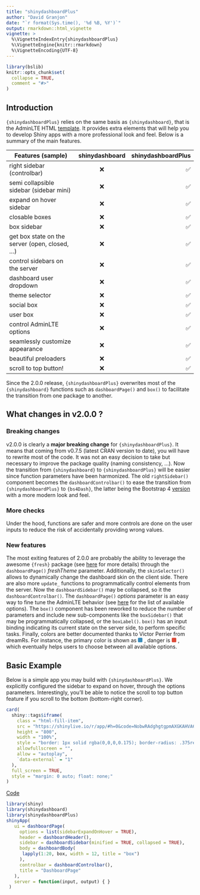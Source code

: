 ```yaml
---
title: "shinydashboardPlus"
author: "David Granjon"
date: "`r format(Sys.time(), '%d %B, %Y')`"
output: rmarkdown::html_vignette
vignette: >
  %\VignetteIndexEntry{shinydashboardPlus}
  %\VignetteEngine{knitr::rmarkdown}
  %\VignetteEncoding{UTF-8}
---
```


```r
library(bslib)
knitr::opts_chunk$set(
  collapse = TRUE,
  comment = "#>"
)
```

## Introduction

`{shinydashboardPlus}` relies on the same basis as `{shinydashboard}`, that is the AdminLTE HTML [template](https://adminlte.io/themes/AdminLTE/index2.html). It provides extra elements that will help you to develop Shiny apps with a more professional look and feel. Below is a summary of the main features.

|  Features (sample)  |      shinydashboard      |  shinydashboardPlus |
|----------|:-------------:|------:|
| right sidebar (controlbar) |    ❌   |  ✅ |
| semi collapsible sidebar (sidebar mini) |    ❌   |  ✅ |
| expand on hover sidebar |    ❌   |  ✅ |
| closable boxes | ❌ |   ✅|
| box sidebar | ❌ |   ✅|
| get box state on the server (open, closed, ...) | ❌ |   ✅|
| control sidebars on the server | ❌ |   ✅|
| dashboard user dropdown |    ❌   |  ✅ |
| theme selector | ❌ |   ✅|
| social box | ❌ |   ✅|
| user box | ❌ |   ✅|
| control AdminLTE options | ❌ |   ✅|
| seamlessly customize appearance | ❌ |   ✅|
| beautiful preloaders | ❌ |   ✅|
| scroll to top button! | ❌ |   ✅|


Since the 2.0.0 release, `{shinydashboardPlus}` overwrites most of the `{shinydashboard}` functions such as `dashboardPage()` and `box()` to facilitate the transition from one package to another.

## What changes in v2.0.0 ?

### Breaking changes 
v2.0.0 is clearly a __major breaking change__ for `{shinydashboardPlus}`. It means that coming
from v0.7.5 (latest CRAN version to date), you will have to rewrite most of the code.
It was not an easy decision to take but necessary to improve the package quality (naming consistency, ...). Now the transition from `{shinydashboard}` to `{shinydashboardPlus}` will be easier since function parameters have been harmonized. The old `rightSidebar()` component becomes the `dashboardControlbar()` to ease the transition from `{shinydashboardPlus}` to `{bs4Dash}`, the latter being the Bootstrap 4 [version](https://github.com/RinteRface/bs4Dash) with a more modern look and feel. 

### More checks
Under the hood, functions are safer and more controls are done on the user inputs to reduce the risk of accidentally providing wrong values. 

### New features
The most exiting features of 2.0.0 are probably the ability to leverage the awesome `{fresh}` package (see [here](https://dreamrs.github.io/fresh/articles/vars-shinydashboard.html) for more details) through the `dashboardPage()` _freshTheme_ parameter. Additionally, the `skinSelector()` allows to dynamically change the dashboard skin on the client side. There are also more `update_` functions to programmatically control elements from the server. Now the `dashboardSidebar()` may be collapsed, so it the `dashboardControlbar()`. The `dashboardPage()` _options_ parameter is an easy way to fine tune the AdminLTE behavior (see [here](https://adminlte.io/themes/AdminLTE/documentation/index.html#adminlte-options) for the
list of available options). The `box()` component has been reworked to reduce the number of parameters and include new sub-components like the `boxSidebar()` that may be programmatically collapsed, or the `boxLabel()`. `box()` has an input binding indicating its current state on the server side, to perform specific tasks. Finally, colors are better documented thanks to Victor Perrier from dreamRs. For instance, the primary color is shown as <span style='width:12px;height:12px;background:#3c8dbc;border-radius:2px;display:inline-block;margin-right:5px;'></span>, danger is <span style='width:12px;height:12px;background:#dd4b39;border-radius:2px;display:inline-block;margin-right:5px;'></span>, which eventually helps users to choose between all available options.


## Basic Example
Below is a simple app you may build with `{shinydashboardPlus}`. We explicitly configured the sidebar to expand on hover, through the options parameters. Interestingly, you'll be able to notice the scroll to top button feature if you scroll to the bottom (bottom-right corner).

```r
card(
  shiny::tags$iframe(
    class = "html-fill-item", 
    src = "https://shinylive.io/r/app/#h=0&code=NobwRAdghgtgpmAXGKAHVA6ASmANGAYwHsIAXOMpMAGwEsAjAJykYE8AKAZwAtaJWAlAB0IdJiw48+rACZQe9IixnDRDZmy69+chUsYyACtQCunVVP4BBdOxEACRydr2AvPd3dFyw1ADmcHYQjiFEqKS0JJxu9nScpFy0MnD0LACiAB6oUBAyAPIQABJEAG5wjDEAKlgAqmkCuA4h9txwUMkV7p7eBoVtHewNTSGcSSksMd36MgDKY6mM7DB8tABmtHAyVbVpuPbE1NRonJvbdUPBzYoyrJPyXtMAQkQ3Qc2OR+jUHACMiABMAAY9ooMnsAO5JUjcGI-f57CKkahwGJCMCgtGqd4Xd7EMiMIjUBZ3PTKADCJFIBKJLEGjUuIURyNRYAAIvcekZ-HA0cMcY4Towyp17KsTBACBESOw+KgTKQ9kR5XLSAJ7CB7ABfBwCMCagC6QA", 
    height = "800", 
    width = "100%", 
    style = "border: 1px solid rgba(0,0,0,0.175); border-radius: .375rem;", 
    allowfullscreen = "", 
    allow = "autoplay", 
    `data-external` = "1"
  ),
  full_screen = TRUE,
  style = "margin: 0 auto; float: none;"
)
```

<div class="text-center mt-4">
<a class="btn btn-primary" data-bs-toggle="collapse" href="#basic-demo" role="button" aria-expanded="false" aria-controls="tabLayout">
Code
</a>
</div>

<div class="collapse" id="basic-demo">
```r
library(shiny)
library(shinydashboard)
library(shinydashboardPlus)
shinyApp(
   ui = dashboardPage(
     options = list(sidebarExpandOnHover = TRUE),
     header = dashboardHeader(),
     sidebar = dashboardSidebar(minified = TRUE, collapsed = TRUE),
     body = dashboardBody(
      lapply(1:20, box, width = 12, title = "box")
     ),
     controlbar = dashboardControlbar(),
     title = "DashboardPage"
   ),
   server = function(input, output) { }
 )
```
</div>
